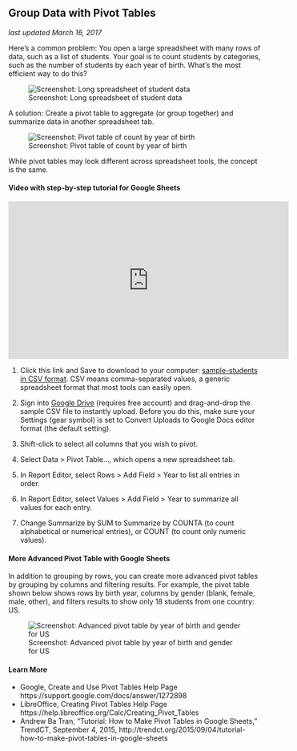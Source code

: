 ## Group Data with Pivot Tables {#pivot}
*last updated March 16, 2017*

Here's a common problem: You open a large spreadsheet with many rows of data, such as a list of students. Your goal is to count students by categories, such as the number of students by each year of birth.  What's the most efficient way to do this?

![Screenshot: Long spreadsheet of student data](images/02-spreadsheet/spreadsheet-pivot-intro.png)

A solution: Create a pivot table to aggregate (or group together) and summarize data in another spreadsheet tab.

![Screenshot: Pivot table of count by year of birth](images/02-spreadsheet/spreadsheet-google-pivot-year.png)

While pivot tables may look different across spreadsheet tools, the concept is the same.

#### Video with step-by-step tutorial for Google Sheets {-}
<iframe width="560" height="315" src="https://www.youtube.com/embed/3sK7-g0otGM?rel=0" frameborder="0" allow="autoplay; encrypted-media" allowfullscreen></iframe>

1) Click this link and Save to download to your computer: [sample-students in CSV format](data/sample-students.csv). CSV means comma-separated values, a generic spreadsheet format that most tools can easily open.

2) Sign into [Google Drive](http://drive.google.com) (requires free account) and drag-and-drop the sample CSV file to instantly upload. Before you do this, make sure your Settings (gear symbol) is set to Convert Uploads to Google Docs editor format (the default setting).

3) Shift-click to select all columns that you wish to pivot.

4) Select Data > Pivot Table..., which opens a new spreadsheet tab.

5) In Report Editor, select Rows > Add Field > Year to list all entries in order.

6) In Report Editor, select Values > Add Field > Year to summarize all values for each entry.

7) Change Summarize by SUM to Summarize by COUNTA (to count alphabetical or numerical entries), or COUNT (to count only numeric values).

#### More Advanced Pivot Table with Google Sheets {-}

In addition to grouping by rows, you can create more advanced pivot tables by grouping by columns and filtering results. For example, the pivot table shown below shows rows by birth year, columns by gender (blank, female, male, other), and filters results to show only 18 students from one country: US.

![Screenshot: Advanced pivot table by year of birth and gender for US](images/02-spreadsheet/spreadsheet-pivot-google-advanced.png)

#### Learn More {-}
- Google, Create and Use Pivot Tables Help Page https://support.google.com/docs/answer/1272898
- LibreOffice, Creating Pivot Tables Help Page https://help.libreoffice.org/Calc/Creating_Pivot_Tables
- Andrew Ba Tran, "Tutorial: How to Make Pivot Tables in Google Sheets," TrendCT, September 4, 2015, http://trendct.org/2015/09/04/tutorial-how-to-make-pivot-tables-in-google-sheets

